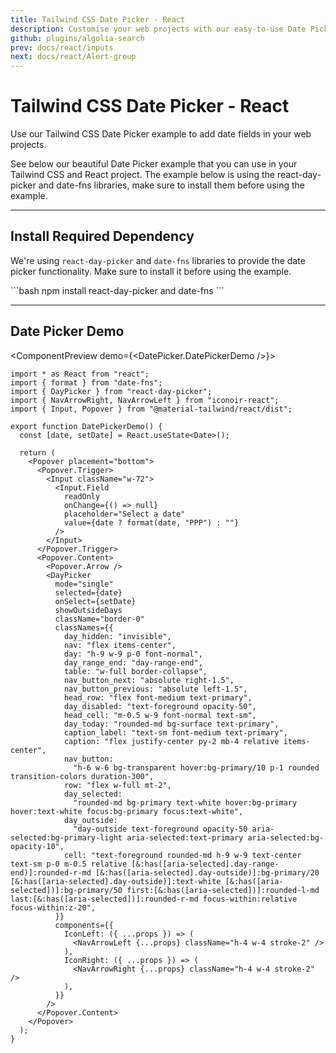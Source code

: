 ```yaml
---
title: Tailwind CSS Date Picker - React
description: Customise your web projects with our easy-to-use Date Picker example for Tailwind CSS and React using Material Design guidelines.
github: plugins/algolia-search
prev: docs/react/inputs
next: docs/react/Alert-group
---
```


# Tailwind CSS Date Picker - React

Use our Tailwind CSS Date Picker example to add date fields in your web projects.

See below our beautiful Date Picker example that you can use in your Tailwind CSS and React project. The example below is using the <Link href="https://docsearch.algolia.com/" target="_blank">react-day-picker and date-fns libraries</Link>, make sure to install them before using the example.

---

## Install Required Dependency

We're using `react-day-picker` and `date-fns` libraries to provide the date picker functionality. Make sure to install it before using the example.

<CodePreview>
```bash
npm install react-day-picker and date-fns
```
</CodePreview>

---

## Date Picker Demo

<ComponentPreview demo={<DatePicker.DatePickerDemo />}>
```tsx
import * as React from "react";
import { format } from "date-fns";
import { DayPicker } from "react-day-picker";
import { NavArrowRight, NavArrowLeft } from "iconoir-react";
import { Input, Popover } from "@material-tailwind/react/dist";

export function DatePickerDemo() {
  const [date, setDate] = React.useState<Date>();

  return (
    <Popover placement="bottom">
      <Popover.Trigger>
        <Input className="w-72">
          <Input.Field
            readOnly
            onChange={() => null}
            placeholder="Select a date"
            value={date ? format(date, "PPP") : ""}
          />
        </Input>
      </Popover.Trigger>
      <Popover.Content>
        <Popover.Arrow />
        <DayPicker
          mode="single"
          selected={date}
          onSelect={setDate}
          showOutsideDays
          className="border-0"
          classNames={{
            day_hidden: "invisible",
            nav: "flex items-center",
            day: "h-9 w-9 p-0 font-normal",
            day_range_end: "day-range-end",
            table: "w-full border-collapse",
            nav_button_next: "absolute right-1.5",
            nav_button_previous: "absolute left-1.5",
            head_row: "flex font-medium text-primary",
            day_disabled: "text-foreground opacity-50",
            head_cell: "m-0.5 w-9 font-normal text-sm",
            day_today: "rounded-md bg-surface text-primary",
            caption_label: "text-sm font-medium text-primary",
            caption: "flex justify-center py-2 mb-4 relative items-center",
            nav_button:
              "h-6 w-6 bg-transparent hover:bg-primary/10 p-1 rounded transition-colors duration-300",
            row: "flex w-full mt-2",
            day_selected:
              "rounded-md bg-primary text-white hover:bg-primary hover:text-white focus:bg-primary focus:text-white",
            day_outside:
              "day-outside text-foreground opacity-50 aria-selected:bg-primary-light aria-selected:text-primary aria-selected:bg-opacity-10",
            cell: "text-foreground rounded-md h-9 w-9 text-center text-sm p-0 m-0.5 relative [&:has([aria-selected].day-range-end)]:rounded-r-md [&:has([aria-selected].day-outside)]:bg-primary/20 [&:has([aria-selected].day-outside)]:text-white [&:has([aria-selected])]:bg-primary/50 first:[&:has([aria-selected])]:rounded-l-md last:[&:has([aria-selected])]:rounded-r-md focus-within:relative focus-within:z-20",
          }}
          components={{
            IconLeft: ({ ...props }) => (
              <NavArrowLeft {...props} className="h-4 w-4 stroke-2" />
            ),
            IconRight: ({ ...props }) => (
              <NavArrowRight {...props} className="h-4 w-4 stroke-2" />
            ),
          }}
        />
      </Popover.Content>
    </Popover>
  );
}
```
</ComponentPreview>